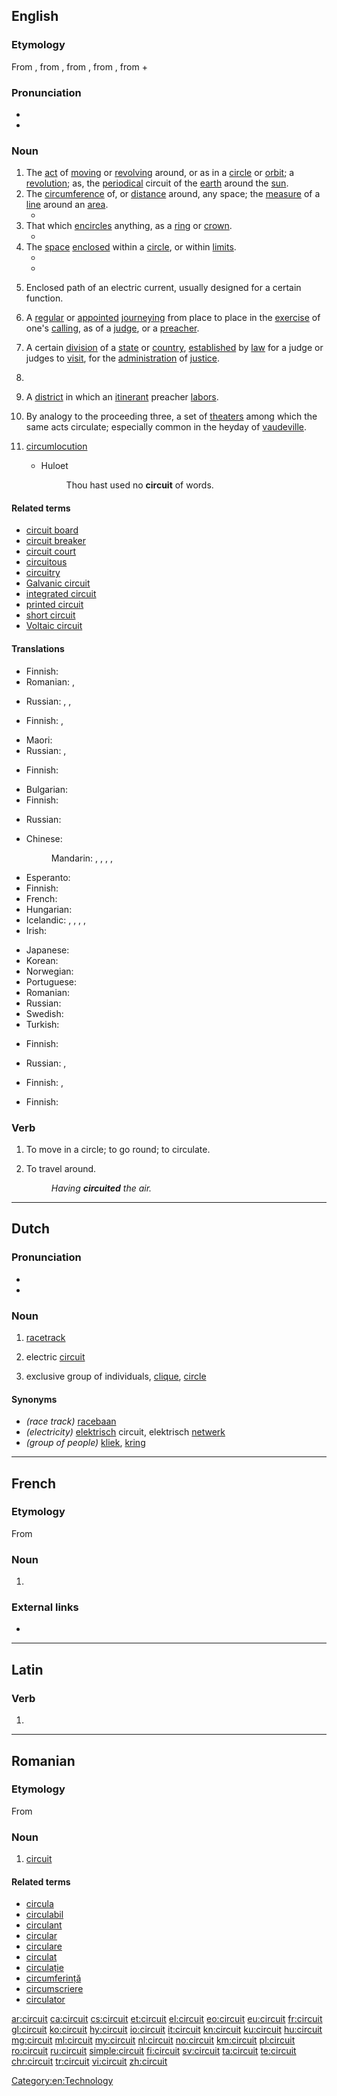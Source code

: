 ==English==

===Etymology===
From {{etyl|enm|en}} {{term|circuit|lang=enm}}, from {{etyl|fro|en}} {{term|circuit|lang=fro}}, from {{etyl|la|en}} {{term|circuitus||a going round|lang=la}}, from {{term|circuire||go round}}, from {{term|circum||around}} + {{term|ire}}

===Pronunciation===
* {{audio|en-us-circuit.ogg|Audio (US)|lang=en}}
* {{rhymes|ɜː(r)kɪt|lang=en}}

===Noun===
{{en-noun}}

# The [[act]] of [[moving]] or [[revolving]] around, or as in a [[circle]] or [[orbit]]; a [[revolution]]; as, the [[periodical]] circuit of the [[earth]] around the [[sun]].
# The [[circumference]] of, or [[distance]] around, any space; the [[measure]] of a [[line]] around an [[area]].
#* {{quote-book|passage=So the '''circuit''' or compass of Ireland is 1,800 miles, which is 200 less than Caesar doth reckon or account.|author=[[w:John Stow|John Stow]]}}
# That which [[encircle]]s anything, as a [[ring]] or [[crown]].
#* {{quote-book|year=1590|passage=And this fell tempest shall not cease to rage Until the golden '''circuit''' on my head, Like to the glorious sun's transparent beams, Do calm the fury of this mad-bred flaw.|author=William Shakespeare|title=Henry VI|section=Part II, Act III, Scene I, line 351}}
# The [[space]] [[enclose]]d within a [[circle]], or within [[limit]]s.
#* {{quote-book|year=1592|passage="Fondling," she saith, "since I have hemm'd thee here Within the '''circuit''' of this ivory pale, I'll be a park, and thou shalt be my deer: Feed where thou wilt, on mountain, or in dale; Graze on my lips; and if those hills be dry, Stray lower, where the pleasant fountains lie.|author=William Shakespeare|title=Venus and Adonis|section=Stanza 39, line 229}}
#* {{quote-book|passage=A '''circuit''' wide enclosed with goodliest trees.|author=John Milton|title=Paradise Lost|year=1667}}
# {{context|electricity|lang=en}} Enclosed path of an electric current, usually designed for a certain function.
# A [[regular]] or [[appoint]]ed [[journey]]ing from place to place in the [[exercise]] of one's [[calling]], as of a [[judge]], or a [[preacher]].
# {{context|legal|lang=en}} A certain [[division]] of a [[state]] or [[country]], [[establish]]ed by [[law]] for a judge or judges to [[visit]], for the [[administration]] of [[justice]].
# {{context|legal|lang=en}} {{abbreviation of|circuit court|lang=en}}
# {{context|Methodist Church|lang=en}} A [[district]] in which an [[itinerant]] preacher [[labor]]s.
# By analogy to the proceeding three, a set of [[theater]]s among which the same acts circulate; especially common in the heyday of [[vaudeville]].
# {{context|obsolete|lang=en}} [[circumlocution]]
#* Huloet
#*: Thou hast used no '''circuit''' of words.

====Related terms====
* [[circuit board]]
* [[circuit breaker]]
* [[circuit court]]
* [[circuitous]]
* [[circuitry]]
* [[Galvanic circuit]]
* [[integrated circuit]]
* [[printed circuit]]
* [[short circuit]]
* [[Voltaic circuit]]

====Translations====
{{trans-top|act of moving around}}
* Finnish: {{t+|fi|kierros}}
* Romanian: {{t+|ro|ciclu|n}}, {{t+|ro|circuit|n}}
{{trans-mid}}
* Russian: {{t+|ru|кругооборот|m|tr=krugooborót|sc=Cyrl}}, {{t+|ru|цикл|m|tr=cikl|sc=Cyrl}}, {{t+|ru|вращение|n|tr=vraščénije|sc=Cyrl}} {{qualifier|revolution}}
{{trans-bottom}}

{{trans-top|circumference of any space}}
* Finnish: {{t+|fi|ympärysmitta}}, {{t|fi|piiri}}
{{trans-mid}}
* Maori: {{t|mi|whiwhinga}}
* Russian: {{t+|ru|окружность|f|tr=okrúžnostʹ|sc=Cyrl}}, {{t+|ru|периметр|m|tr=perímetr|sc=Cyrl}}
{{trans-bottom}}

{{trans-top|that which encircles}} 
* Finnish: {{t|fi|piiri}}
{{trans-mid}}
{{trans-bottom}}

{{trans-top|space enclosed within a circle}}
* Bulgarian: {{t+|bg|кръг}}
* Finnish: {{t|fi|piiri}} 
{{trans-mid}}
* Russian: {{t+|ru|круг|m|tr=krug|sc=Cyrl}}
{{trans-bottom}}

{{trans-top|enclosed path of electric current}}
* Chinese:
*: Mandarin: {{t+|cmn|電路|sc=Hani}}, {{t+|cmn|电路|tr=diànlù|sc=Hani}}, {{t+|cmn|線路|sc=Hani}}, {{t+|cmn|线路|tr=xiànlù|sc=Hani}}, {{t+|cmn|回路|tr=huílù|sc=Hani}}
* Esperanto: {{t|eo|cirkvito}}
* Finnish: {{t|fi|virtapiiri}}
* French: {{t+|fr|circuit}}
* Hungarian: {{t+|hu|áramkör}}
* Icelandic: {{t|is|rafrás|f}}, {{t|is|straumrás|f}}, {{t|is|rafstraumsrás|f}}, {{t|is|lína|f}}, {{t+|is|rás|f}}
* Irish: {{t|ga|ciorcad|m}}
{{trans-mid}}
* Japanese: {{t|ja|回路|tr=kairo}}
* Korean: {{t+|ko|회로|sc=Hang}}
* Norwegian: {{t|no|kretsløp|n}}
* Portuguese: {{t+|pt|circuito|m}}
* Romanian: {{t+|ro|circuit}}
* Russian: {{t+|ru|цепь|f|tr=cepʹ|sc=Cyrl}}
* Swedish: {{t+|sv|krets|n}}
* Turkish: {{t+|tr|devre}}
{{trans-bottom}}

{{trans-top|regular or appointed journeying}}
* Finnish: {{t+|fi|kierros}}
{{trans-mid}}
* Russian: {{t+|ru|объезд|m|tr=obʺjézd|sc=Cyrl}}, {{t+|ru|обход|m|tr=obxód|sc=Cyrl}} {{qualifier|on foot}}
{{trans-bottom}}

{{trans-top|legal: division of a state or country}}
* Finnish: {{t|fi|piiri}}, {{t|fi|piirikunta}}
{{trans-mid}}
{{trans-bottom}}

{{trans-see|circuit court}}

{{trans-top|Methodist Church: district in which an itinerant preacher labors}}
* Finnish: {{t|fi|piiri}}
{{trans-mid}}
{{trans-bottom}}

{{trans-top|set of theaters}}
{{trans-mid}}
{{trans-bottom}}

{{trans-see|circumlocution}}

===Verb===
{{en-verb}}

# {{context|intransitive|obsolete|lang=en}} To move in a circle; to go round; to circulate.
#: {{rfquotek|J. Philips}}
# {{context|obsolete|lang=en}} To travel around.
#: ''Having '''circuited''' the air.''

[[Category:en:Technology]]

----

==Dutch==

===Pronunciation===
* {{IPA|/sɪrˈkʋi/|lang=nl}}
* {{audio|Nl-circuit.ogg|Audio|lang=nl}}

===Noun===
{{nl-noun|n|-s|circuitje}}

# {{context|sports|lang=nl}} [[racetrack]]
# {{context|physics|lang=nl}} electric [[#English|circuit]]
# {{context|figuratively|lang=nl}} exclusive group of individuals, [[clique]], [[circle]]

====Synonyms====
* ''(race track)'' [[racebaan]]
* ''(electricity)'' [[elektrisch]] circuit, elektrisch [[netwerk]]
* ''(group of people)'' [[kliek]], [[kring]]

----

==French==

===Etymology===
From {{etyl|la|fr}}

===Noun===
{{fr-noun|m}}

# {{l|en|circuit}}{{attention|fr|please expand}}

===External links===
* {{R:TLFi}}

----

==Latin==

===Verb===
{{la-verb-form|circuit}}

# {{inflection of|circueō||3|s|pres|actv|indc|lang=la}}

----

==Romanian==

===Etymology===
From {{etyl|la|ro}} {{term|circuitus|lang=la}}

===Noun===
{{ro-noun|n}}

# [[English|circuit]]

====Related terms====
* [[circula]]
* [[circulabil]]
* [[circulant]]
* [[circular]]
* [[circulare]]
* [[circulat]]
* [[circulație]]
* [[circumferință]]
* [[circumscriere]]
* [[circulator]]

[[ar:circuit]]
[[ca:circuit]]
[[cs:circuit]]
[[et:circuit]]
[[el:circuit]]
[[eo:circuit]]
[[eu:circuit]]
[[fr:circuit]]
[[gl:circuit]]
[[ko:circuit]]
[[hy:circuit]]
[[io:circuit]]
[[it:circuit]]
[[kn:circuit]]
[[ku:circuit]]
[[hu:circuit]]
[[mg:circuit]]
[[ml:circuit]]
[[my:circuit]]
[[nl:circuit]]
[[no:circuit]]
[[km:circuit]]
[[pl:circuit]]
[[ro:circuit]]
[[ru:circuit]]
[[simple:circuit]]
[[fi:circuit]]
[[sv:circuit]]
[[ta:circuit]]
[[te:circuit]]
[[chr:circuit]]
[[tr:circuit]]
[[vi:circuit]]
[[zh:circuit]]